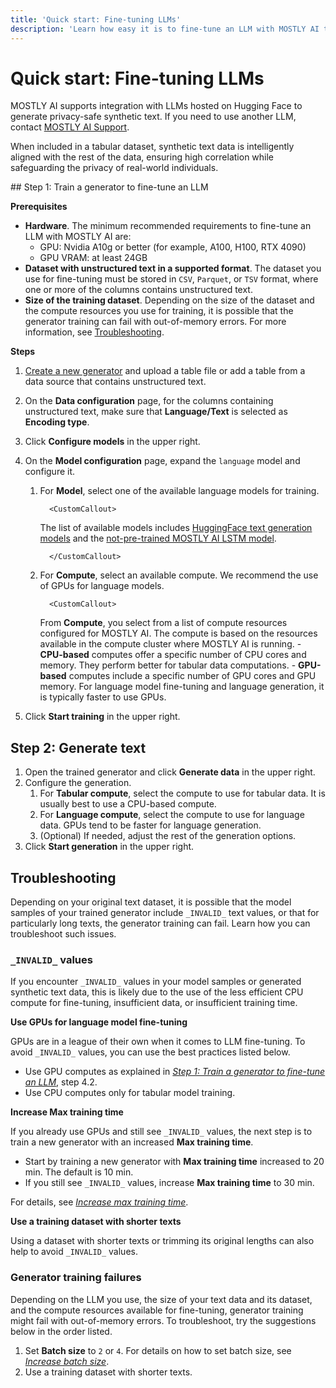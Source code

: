```yaml
---
title: 'Quick start: Fine-tuning LLMs'
description: 'Learn how easy it is to fine-tune an LLM with MOSTLY AI to train and generate unstructured synthetic text data.'
---
```



# Quick start: Fine-tuning LLMs

MOSTLY AI supports integration with LLMs hosted on Hugging Face to generate privacy-safe synthetic text. If you need to use another LLM, contact [MOSTLY AI Support](mailto:support@mostly.ai).

When included in a tabular dataset, synthetic text data is intelligently aligned with the rest of the data, ensuring high correlation while safeguarding the privacy of real-world individuals.

<Steps>
## Step 1: Train a generator to fine-tune an LLM

**Prerequisites**

- **Hardware**. The minimum recommended requirements to fine-tune an LLM with MOSTLY AI are:
  - GPU: Nvidia A10g or better (for example, A100, H100, RTX 4090)
  - GPU VRAM: at least 24GB
- **Dataset with unstructured text in a supported format**. The dataset you use for fine-tuning must be stored in `CSV`, `Parquet`, or `TSV` format, where one or more of the columns contains unstructured text.
- **Size of the training dataset**. Depending on the size of the dataset and the compute resources you use for training, it is possible that the generator training can fail with out-of-memory errors. For more information, see [Troubleshooting](#troubleshooting).

**Steps**

1.  [Create a new generator](/quick-start/model-creators) and upload a table file or add a table from a data source that contains unstructured text.
2.  On the **Data configuration** page, for the columns containing unstructured text, make sure that **Language/Text** is selected as **Encoding type**.
3.  Click **Configure models** in the upper right.
4.  On the **Model configuration** page, expand the `language` model and configure it.

    1.  For **Model**, select one of the available language models for training.

              <CustomCallout>

        The list of available models includes [HuggingFace text generation models](/generators/configure/set-encoding-types#huggingface-text-models) and the [not-pre-trained MOSTLY AI LSTM model](/generators/configure/set-encoding-types#mostly-ai-lstm).

              </CustomCallout>

    2.  For **Compute**, select an available compute. We recommend the use of GPUs for language models.

              <CustomCallout>

        From **Compute**, you select from a list of compute resources configured for MOSTLY AI. The compute is based on the resources available in the compute cluster where MOSTLY AI is running. - **CPU-based** computes offer a specific number of CPU cores and memory. They perform better for tabular data computations. - **GPU-based** computes include a specific number of GPU cores and GPU memory. For language model fine-tuning and language generation, it is typically faster to use GPUs.

        </CustomCallout>

5.  Click **Start training** in the upper right.

## Step 2: Generate text

1. Open the trained generator and click **Generate data** in the upper right.
2. Configure the generation.
   1. For **Tabular compute**, select the compute to use for tabular data. It is usually best to use a CPU-based compute.
   2. For **Language compute**, select the compute to use for language data. GPUs tend to be faster for language generation.
   3. (Optional) If needed, adjust the rest of the generation options.
3. Click **Start generation** in the upper right.

</Steps>

## Troubleshooting

Depending on your original text dataset, it is possible that the model samples of your trained generator include `_INVALID_` text values, or that for particularly long texts, the generator training can fail. Learn how you can troubleshoot such issues.

### `_INVALID_` values

If you encounter `_INVALID_` values in your model samples or generated synthetic text data, this is likely due to the use of the less efficient CPU compute for fine-tuning, insufficient data, or insufficient training time.

**Use GPUs for language model fine-tuning**

GPUs are in a league of their own when it comes to LLM fine-tuning. To avoid `_INVALID_` values, you can use the best practices listed below.

- Use GPU computes as explained in [_Step 1: Train a generator to fine-tune an LLM_](#step-1-train-a-generator-to-fine-tune-an-llm), step 4.2.
- Use CPU computes only for tabular model training.

**Increase Max training time**

If you already use GPUs and still see `_INVALID_` values, the next step is to train a new generator with an increased **Max training time**.

- Start by training a new generator with **Max training time** increased to 20 min. The default is 10 min.
- If you still see `_INVALID_` values, increase **Max training time** to 30 min.

For details, see [_Increase max training time_](/generators/configure/improve-model-accuracy#use-the-accuracy-preset-to-increase-training-time).

**Use a training dataset with shorter texts**

Using a dataset with shorter texts or trimming its original lengths can also help to avoid `_INVALID_` values.

### Generator training failures

Depending on the LLM you use, the size of your text data and its dataset, and the compute resources available for fine-tuning, generator training might fail with out-of-memory errors. To troubleshoot, try the suggestions below in the order listed.

1. Set **Batch size** to `2` or `4`. For details on how to set batch size, see [_Increase batch size_](/generators/configure/speed-up-training#increase-batch-size).
2. Use a training dataset with shorter texts.
